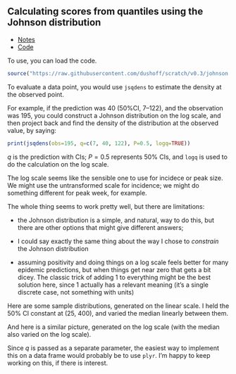 ## Calculating scores from quantiles using the Johnson distribution

* [Notes](http://dushoff.github.io/notebook/qbd.html)
* [Code](https://github.com/dushoff/scratch/blob/v0.3/johnson.R)

To use, you can load the code.
```r
source("https://raw.githubusercontent.com/dushoff/scratch/v0.3/johnson.R")
```

To evaluate a data point, you would use `jsqdens` to estimate the density at the observed point.

For example, if the prediction was 40 (50%CI, 7–122), and the observation was 195, you could construct a Johnson distribution on the log scale, and then project back and find the density of the distribution at the observed value, by saying:

```r
print(jsqdens(obs=195, q=c(7, 40, 122), P=0.5, logq=TRUE))
```

$q$ is the prediction with CIs; $P=0.5$ represents 50% CIs, and `logq` is used to do the calculation on the log scale.

The log scale seems like the sensible one to use for incidece or peak size. We might use the untransformed scale for incidence; we might do something different for peak week, for example.

The whole thing seems to work pretty well, but there are limitations:

* the Johnson distribution is a simple, and natural, way to do this, but there are other options that might give different answers;

* I could say exactly the same thing about the way I chose to _constrain_ the Johnson distribution 

* assuming positivity and doing things on a log scale feels better for many epidemic predictions, but when things get near zero that gets a bit dicey. The classic trick of adding 1 to everything might be the best solution here, since 1 actually has a relevant meaning (it's a single discrete case, not something with units)

Here are some sample distributions, generated on the linear scale. I held the 50% CI constant at (25, 400), and varied the median linearly between them.

And here is a similar picture, generated on the log scale (with the median also varied on the log scale).

Since $q$ is passed as a separate parameter, the easiest way to implement this on a data frame would probably be to use `plyr`. I'm happy to keep working on this, if there is interest.
